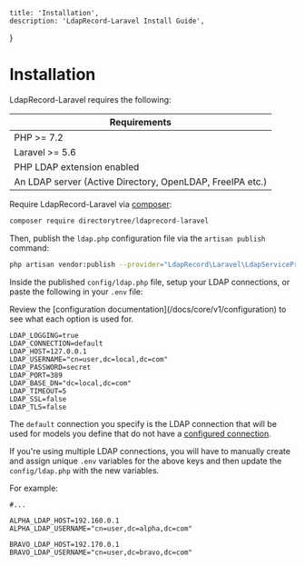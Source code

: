     title: 'Installation',
    description: 'LdapRecord-Laravel Install Guide',
}


# Installation

LdapRecord-Laravel requires the following:

| Requirements                                              |
| --------------------------------------------------------- |
| PHP >= 7.2                                                |
| Laravel >= 5.6                                            |
| PHP LDAP extension enabled                                |
| An LDAP server (Active Directory, OpenLDAP, FreeIPA etc.) |

Require LdapRecord-Laravel via [composer](https://getcomposer.org/):

```bash
composer require directorytree/ldaprecord-laravel
```

Then, publish the `ldap.php` configuration file via the `artisan publish` command:

```bash
php artisan vendor:publish --provider="LdapRecord\Laravel\LdapServiceProvider"
```

Inside the published `config/ldap.php` file, setup your LDAP connections, or paste the following in your `.env` file:

<Note>
Review the [configuration documentation](/docs/core/v1/configuration) to see what each option is used for.
</Note>

```dotenv
LDAP_LOGGING=true
LDAP_CONNECTION=default
LDAP_HOST=127.0.0.1
LDAP_USERNAME="cn=user,dc=local,dc=com"
LDAP_PASSWORD=secret
LDAP_PORT=389
LDAP_BASE_DN="dc=local,dc=com"
LDAP_TIMEOUT=5
LDAP_SSL=false
LDAP_TLS=false
```

The `default` connection you specify is the LDAP connection that will be used for
models you define that do not have a [configured connection](/docs/core/v1/models#connections).

If you're using multiple LDAP connections, you will have to manually create and assign
unique `.env` variables for the above keys and then update the `config/ldap.php`
with the new variables.

For example:

```dotenv
#...

ALPHA_LDAP_HOST=192.160.0.1
ALPHA_LDAP_USERNAME="cn=user,dc=alpha,dc=com"

BRAVO_LDAP_HOST=192.170.0.1
BRAVO_LDAP_USERNAME="cn=user,dc=bravo,dc=com"
```
